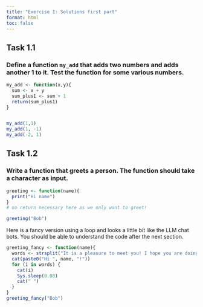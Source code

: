 ```yaml
---
title: "Exercise 1: Solutions first part"
format: html
toc: false
---
```

  

## Task 1.1

### Define a function `my_add` that adds two numbers and adds another 1 to it. Test the function for some various numbers.

```r
my_add <- function(x,y){
  sum <- x + y
  sum_plus1 <- sum + 1
  return(sum_plus1)
}


my_add(1,1)
my_add(1, -1)
my_add(-2, 1)
```


  

## Task 1.2

### Write a function that greets a person. The function should take a character as input.
```r
greeting <- function(name){
  print("Hi name")
}
# no return necessary here as we only want to greet!

greeting("Bob")
```


Here is a fancy version using a loop and looks a little bit like the LLM chat bots. You should be able to understand the code after the next section.
```r
greeting_fancy <- function(name){
  words <- strsplit("It is a pleasure to meet you! I hope you are doing well!", split = " ")[[1]]
  cat(paste0("Hi ", name, "!"))
  for (i in words) {
    cat(i)
    Sys.sleep(0.08)
    cat(" ")
  }
}
greeting_fancy("Bob")
```


